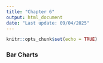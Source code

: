 ```yaml
---
title: "Chapter 6"
output: html_document
date: "Last update: 09/04/2025"
---
```


```r
knitr::opts_chunk$set(echo = TRUE)
```
### Bar Charts
